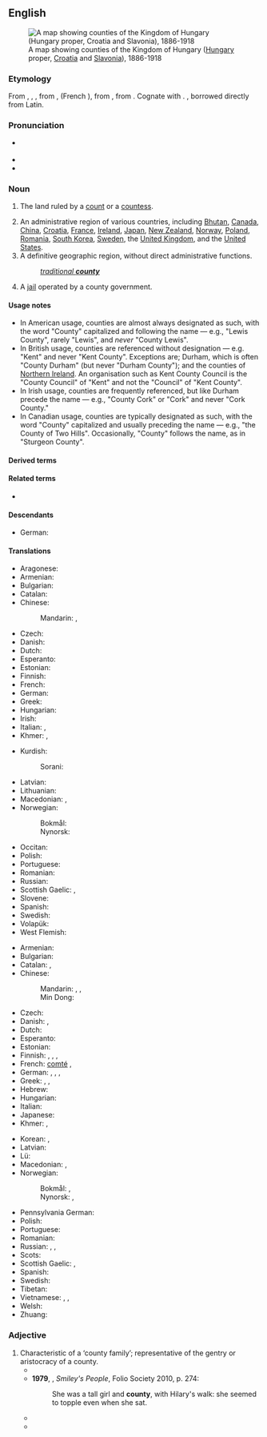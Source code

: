{{also|County}}
==English==
{{wikipedia}}
[[File:Kingdom of Hungary counties.svg|right|thumb|A map showing counties of the Kingdom of Hungary ([[Hungary]] proper, [[Croatia]] and [[Slavonia]]), 1886-1918]]

===Etymology===
From {{inh|en|enm|countee}}, {{m|enm|counte}}, {{m|enm|conte}}, from {{der|en|xno|counté}}, {{bor|en|fro|conté}} (French {{m|fr|comté}}), from {{der|en|la|comitātus||jurisdiction of a count}}, from {{m|la|comes||count, earl}}. Cognate with {{cog|en|condado||county}}. {{doublet|comitatus|lang=en}}, borrowed directly from Latin.

===Pronunciation===
* {{a|GA|RP}} {{IPA|/ˈkaʊnti/|lang=en}}
* {{audio|en-us-county.ogg|Audio (US)|lang=en}}
* {{rhymes|aʊnti|lang=en}}

===Noun===
{{en-noun|counties}}

# {{lb|en|historical}} The land ruled by a [[count]] or a [[countess]].
# An administrative region of various countries, including [[Bhutan]], [[Canada]], [[China]], [[Croatia]], [[France]], [[Republic of Ireland|Ireland]], [[Japan]], [[New Zealand]], [[Norway]], [[Poland]], [[Romania]], [[South Korea]], [[Sweden]], the [[United Kingdom]], and the [[United States]].
# A definitive geographic region, without direct administrative functions.
#: ''[[traditional county|traditional '''county''']]''
# {{lb|en|US|slang}} A [[jail]] operated by a county government.
====Usage notes====
* In American usage, counties are almost always designated as such, with the word "County" capitalized and following the name — e.g., "Lewis County", rarely "Lewis", and ''never'' "County Lewis".
* In British usage, counties are referenced without designation — e.g. "Kent" and never "Kent County". Exceptions are; Durham, which is often "County Durham" (but never "Durham County"); and the counties of [[Northern Ireland]]. An organisation such as Kent County Council is the "County Council" of "Kent" and not the "Council" of "Kent County".
* In Irish usage, counties are frequently referenced, but like Durham precede the name — e.g., "County Cork" or "Cork" and never "Cork County."
* In Canadian usage, counties are typically designated as such, with the word "County" capitalized and usually preceding the name — e.g., "the County of Two Hills". Occasionally, "County" follows the name, as in "Sturgeon County".

====Derived terms====
{{der3|lang=en
|another county heard from
|city and county
|county borough
|county boundary
|county court
|county cricket
|county fair
|countyhood
|county palatine
|county seat
|county town
|countywide
|home county
|intercounty
|traditional county
|tricounty
}}

====Related terms====
* {{l|en|count}}

====Descendants====
* German: {{l|de|County}}

====Translations====
{{trans-top|land ruled by a count or countess}}
* Aragonese: {{t|an|condato|m}}
* Armenian: {{t+|hy|կոմսություն}}
* Bulgarian: {{t|bg|графство|m}}
* Catalan: {{t+|ca|comtat|m}}
* Chinese:
*: Mandarin: {{t|cmn|伯國|sc=Hani}}, {{t|cmn|伯国|tr=bó guó|sc=Hani}}
* Czech: {{t|cs|hrabství|n}}
* Danish: {{t|da|grevskab|n}}
* Dutch: {{t+|nl|graafschap|n}}
* Esperanto: {{t|eo|graflando}}
* Estonian: {{t|et|krahvkond}}
* Finnish: {{t+|fi|kreivikunta}}
* French: {{t+|fr|comté|m}}
* German: {{t+|de|Grafschaft|f}}
* Greek: {{t+|el|κομητεία|f}}
* Hungarian: {{t+|hu|grófság}}
* Irish: {{t|ga|contae|m}}
* Italian: {{t+|it|contea|f}}, {{t+|it|contado|m}}
* Khmer: {{t+|km|ស្រុក|sc=Khmr|tr=srok}}, {{t|km|អាណាស្រុក|sc=Khmr|tr=aa naa srok}}
{{trans-mid}}
* Kurdish:
*: Sorani: {{t|ku|ده‌وڵه‌ت}}
* Latvian: {{t|lv|grāfiste|f}}
* Lithuanian: {{t|lt|grafystė|f}}
* Macedonian: {{t|mk|грофовија|f|tr=grofóvija}}, {{t|mk|грофовство|n|tr=grófovstvo}}
* Norwegian:
*: Bokmål: {{t|nb|grevskap|n}}
*: Nynorsk: {{t|nn|grevskap|n}}
* Occitan: {{t+|oc|comtat|m}}
* Polish: {{t+|pl|hrabstwo|n}}
* Portuguese: {{t+|pt|condado|m}}
* Romanian: {{t+|ro|comitat|n}}
* Russian: {{t+|ru|гра́фство|n}}
* Scottish Gaelic: {{t|gd|siorrachd|f}}, {{t|gd|siorramachd|f}}
* Slovene: {{t+|sl|grofija|f}}
* Spanish: {{t+|es|condado|m}}
* Swedish: {{t+|sv|grevskap|n}}
* Volapük: {{t+|vo|grafän}}
* West Flemish: {{t|vls|groafschap|n}}
{{trans-bottom}}

{{trans-top|administrative region of various countries}}
* Armenian: {{t+|hy|կոմսություն}}
* Bulgarian: {{t+|bg|окръг|m}}
* Catalan: {{t+|ca|comtat|m}}, {{t+|ca|comarca|f}}
* Chinese:
*: Mandarin: {{t+|cmn|郡|tr=jùn|sc=Hani}}, {{t+|cmn|縣|sc=Hani}}, {{t+|cmn|县|tr=xiàn|sc=Hani}}
*: Min Dong: {{t|cdo|县|tr=gaing|sc=Hani}}
* Czech: {{t+|cs|okres|n}}
* Danish: {{t+|da|amt|n}} {{qualifier|US}}, {{t|da|grevskab|n}} {{qualifier|UK}}
* Dutch: {{t+|nl|graafschap|n}}
* Esperanto: {{t|eo|graflando}}
* Estonian: {{t+|et|maakond}}
* Finnish: {{t+|fi|maakunta}}, {{t|fi|kreivikunta}} {{qualifier|UK}}, {{t|fi|piirikunta}} {{qualifier|US}}, {{t+|fi|lääni}}
* French: [[comté]] {{g|m}} {{gloss|of the UK, the US and Canada}}, {{t+|fr|département|f}}
* German: {{t+|de|Landkreis|m}}, {{t+|de|Grafschaft|f}}, {{t+|de|Bezirk|n}}, {{qualifier|US}} {{t+|de|County|n}}
* Greek: {{t+|el|νομός|m}}, {{t+|el|επαρχία|f}}, {{t+|el|περιφέρεια|f}}
* Hebrew: {{t+|he|נפה|tr=nafa}}
* Hungarian: {{t+|hu|megye}}
* Italian: {{t+|it|contea|f}}
* Japanese: {{t+|ja|郡|tr=ぐん, gun}}
* Khmer: {{t+|km|ស្រុក|sc=Khmr|tr=srok}}, {{t|km|អាណាស្រុក|sc=Khmr|tr=aa naa srok}}
{{trans-mid}}
* Korean: {{t+|ko|군}}, {{t+|ko|郡|tr=군, gun}}
* Latvian: {{t|lv|grāfiste|f}}
* Lü: {{t-needed|khb}}
* Macedonian: {{t|mk|грофовија|f|tr=grofóvija}}, {{t|mk|округ|m|tr=ókrug}}
* Norwegian:
*: Bokmål: {{t+|nb|fylke|n}}, {{t|nb|grevskap|n}}
*: Nynorsk: {{t|nn|fylke|n}}, {{t|nn|grevskap|n}}
* Pennsylvania German: {{t|pdc|Kaundi}}
* Polish: {{t+|pl|powiat|m}}
* Portuguese: {{t+|pt|condado|m}}
* Romanian: {{t+|ro|județ}}
* Russian: {{t+|ru|гра́фство|n}} {{qualifier|e.g. UK}}, {{t+|ru|о́круг|m}}, {{t+|ru|уе́зд|m}}
* Scots: {{t|sco|coonty}}
* Scottish Gaelic: {{t|gd|siorrachd|f}}, {{t|gd|siorramachd|f}}
* Spanish: {{t+|es|condado|m}}
* Swedish: {{t+|sv|län}}
* Tibetan: {{t-needed|bo}}
* Vietnamese: {{t+|vi|quận}}, {{t|vi|quận hạt}} {{qualifier|occasionally}}, {{t+|vi|hạt}} {{qualifier|occasionally}}
* Welsh: {{t+|cy|sir|f}}
* Zhuang: {{t|za|yienh}}
{{trans-bottom}}

===Adjective===
{{en-adj}}

# Characteristic of a ‘county family’; representative of the gentry or aristocracy of a county.
#* {{quote-book|year=1886 |title=The Mark of Cain |author=Andrew Lang |page= |ISBN= |passage=Now, in the district around Chipping Carby, the County Families are very '''County''' indeed, few more so. }}
#* '''1979''', {{w|John Le Carré}}, ''Smiley's People'', Folio Society 2010, p. 274:
#*: She was a tall girl and '''county''', with Hilary's walk: she seemed to topple even when she sat.
#* {{quote-book|year=2007 |title=Gender and Literacy in Britain, 1847--1987 |author=Heather Julien |page= |ISBN=0549315918 |passage=The other two, like many of her characters, have fallen on harder times: Joan's family has recently lost her father, a small flour-mill owner -- described by a supporter as more "'''county'''" than the upstart newcomers who covet their property ...}}
#* {{quote-book|year=2015 |title=Novelists Against Social Change: Conservative Popular Fiction, 1920-1960 |author=Kate Macdonald |page= |ISBN=1137457732 |passage=Susan Dean realises that her secretary, Eleanor Grantly, is much more '''county''' than she ever will be, because Eleanor knows all the Barsetshire family connections and is connected herself. }}

{{topics|en|Administrative divisions|Political subdivisions}}